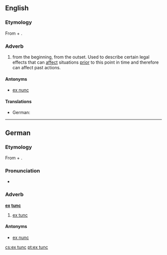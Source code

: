 ==English==

===Etymology===
From {{etyl|la}} {{term|ex||from|lang=la}} + {{term|tunc||then|lang=la}}.

{{rfp}}

===Adverb===
{{en-adv|-}}

# {{legal}} from the beginning, from the outset. Used to describe certain legal effects that can [[affect]] situations [[prior]] to this point in time and therefore can affect past actions.

====Antonyms====
* [[ex nunc]]

====Translations====
{{trans-top|law: from the beginning, from the outset}}
* German: {{t-|de|ex tunc}}
{{trans-mid}}
{{trans-bottom}}

----

==German==

===Etymology===
From {{etyl|la|de}} {{term|ex||from|lang=la}} + {{term|tunc||then|lang=la}}.

===Pronunciation===
*{{IPA|lang=de|[ʔɛksˈtʊŋk]}}

===Adverb===
'''[[ex#Latin|ex]] [[tunc#Latin|tunc]]'''

# {{legal}} [[#English|ex tunc]]

====Antonyms====
* [[ex nunc]]

[[cs:ex tunc]]
[[pt:ex tunc]]